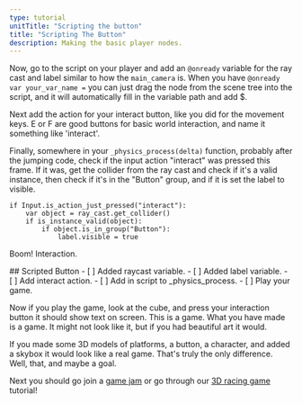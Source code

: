 ```yaml
---
type: tutorial
unitTitle: "Scripting the button"
title: "Scripting The Button"
description: Making the basic player nodes.
---
```



Now, go to the script on your player and add an `@onready` variable for the ray cast and label similar to how the `main_camera` is.
When you have `@onready var your_var_name =` you can just drag the node from the scene tree into the script, and it will automatically fill in the variable path and add $.

Next add the action for your interact button, like you did for the movement keys. E or F are good buttons for basic world interaction, and name it something like 'interact'.

Finally, somewhere in your `_physics_process(delta)` function, probably after the jumping code, check if the input action "interact" was pressed this frame.
If it was, get the collider from the ray cast and check if it's a valid instance, then check if it's in the "Button" group, and if it is set the label to visible.

```gdscript
if Input.is_action_just_pressed("interact"):
	var object = ray_cast.get_collider()
	if is_instance_valid(object):
		if object.is_in_group("Button"):
			label.visible = true
```

Boom! Interaction.

<Box>
## Scripted Button
<Checklist>
- [ ] Added raycast variable.
- [ ] Added label variable.
- [ ] Add interact action.
- [ ] Add in script to _physics_process.
- [ ] Play your game.
</Checklist>
</Box>

Now if you play the game, look at the cube, and press your interaction button it should show text on screen.
This is a game. What you have made is a game. It might not look like it, but if you had beautiful art it would.

If you made some 3D models of platforms, a button, a character, and added a skybox it would look like a real game. That's truly the only difference. Well, that, and maybe a goal.

Next you should go join a [game jam](https://itch.io/jams) or go through our [3D racing game](/src/content/docs/game-design/godot/3dracinggame/0-main-scene/) tutorial!

